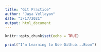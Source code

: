 ```yaml
---
title: "Git Practice"
author: "Jaya Vellayan"
date: "3/17/2021"
output: html_document
---
```


```r
knitr::opts_chunk$set(echo = TRUE)
```

```r
print("I'm Learning to Use Github...Boom")
```


